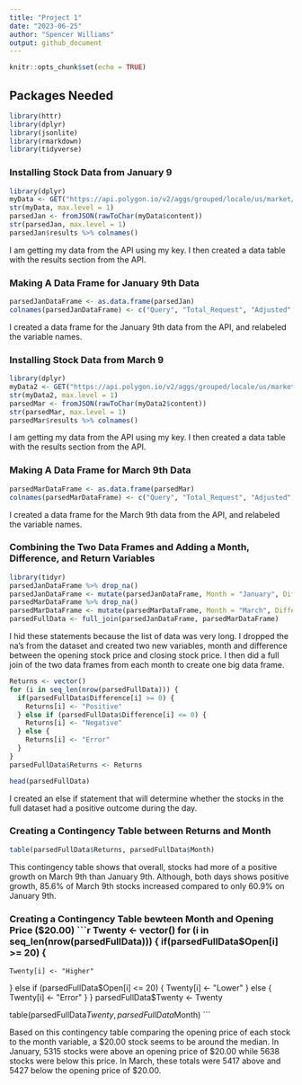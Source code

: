 ```yaml
---
title: "Project 1"
date: "2023-06-25"
author: "Spencer Williams"
output: github_document
---
```


```r
knitr::opts_chunk$set(echo = TRUE)
```

## Packages Needed
```r
library(httr)
library(dplyr)
library(jsonlite)
library(rmarkdown)
library(tidyverse)
```

### Installing Stock Data from January 9
```r
library(dplyr)
myData <- GET("https://api.polygon.io/v2/aggs/grouped/locale/us/market/stocks/2023-01-09?adjusted=true&apiKey=BnFt9sqaLWehzloLkpMtEeOG4WjAqkUc")
str(myData, max.level = 1)
parsedJan <- fromJSON(rawToChar(myData$content))
str(parsedJan, max.level = 1)
parsedJan$results %>% colnames()
```

I am getting my data from the API using my key. I then created a data table with the results section from the API.

### Making A Data Frame for January 9th Data
```r
parsedJanDataFrame <- as.data.frame(parsedJan)
colnames(parsedJanDataFrame) <- c("Query", "Total_Request", "Adjusted", "Symbol", "Volume", "Volume_Weight", "Open", "Close", "High", "Low", "Timestamp", "Transactions", "Status", "Request_ID", "Count")
```

I created a data frame for the January 9th data from the API, and relabeled the variable names.

### Installing Stock Data from March 9
```r
library(dplyr)
myData2 <- GET("https://api.polygon.io/v2/aggs/grouped/locale/us/market/stocks/2023-03-09?adjusted=true&apiKey=BnFt9sqaLWehzloLkpMtEeOG4WjAqkUc")
str(myData2, max.level = 1)
parsedMar <- fromJSON(rawToChar(myData2$content))
str(parsedMar, max.level = 1)
parsedMar$results %>% colnames()
```

I am getting my data from the API using my key. I then created a data table with the results section from the API.

### Making A Data Frame for March 9th Data
```r
parsedMarDataFrame <- as.data.frame(parsedMar)
colnames(parsedMarDataFrame) <- c("Query", "Total_Request", "Adjusted", "Symbol", "Volume", "Volume_Weight", "Open", "Close", "High", "Low", "Timestamp", "Transactions", "Status", "Request_ID", "Count")
```

I created a data frame for the March 9th data from the API, and relabeled the variable names.

### Combining the Two Data Frames and Adding a Month, Difference, and Return Variables
```r
library(tidyr)
parsedJanDataFrame %>% drop_na()
parsedJanDataFrame <- mutate(parsedJanDataFrame, Month = "January", Difference = (Open - Close))
parsedMarDataFrame %>% drop_na()
parsedMarDataFrame <- mutate(parsedMarDataFrame, Month = "March", Difference = (Open - Close))
parsedFullData <- full_join(parsedJanDataFrame, parsedMarDataFrame)
```

I hid these statements because the list of data was very long. I dropped the na's from the dataset and created two new variables, month and difference between the opening stock price and closing stock price. I then did a full join of the two data frames from each month to create one big data frame.

```r
Returns <- vector()
for (i in seq_len(nrow(parsedFullData))) {
  if(parsedFullData$Difference[i] >= 0) {
    Returns[i] <- "Positive"
  } else if (parsedFullData$Difference[i] <= 0) {
    Returns[i] <- "Negative"
  } else {
    Returns[i] <- "Error"
  }
}
parsedFullData$Returns <- Returns

head(parsedFullData)
```

I created an else if statement that will determine whether the stocks in the full dataset had a positive outcome during the day.

### Creating a Contingency Table between Returns and Month
```r
table(parsedFullData$Returns, parsedFullData$Month)
```

This contingency table shows that overall, stocks had more of a positive growth on March 9th than January 9th. Although, both days shows positive growth, 85.6% of March 9th stocks increased compared to only 60.9% on January 9th.

### Creating a Contingency Table bewteen Month and Opening Price ($20.00)
```r
Twenty <- vector()
for (i in seq_len(nrow(parsedFullData))) {
  if(parsedFullData$Open[i] >= 20) {
    Twenty[i] <- "Higher"
  } else if (parsedFullData$Open[i] <= 20) {
    Twenty[i] <- "Lower"
  } else {
    Twenty[i] <- "Error"
  }
}
parsedFullData$Twenty <- Twenty

table(parsedFullData$Twenty, parsedFullData$Month)
```

Based on this contingency table comparing the opening price of each stock to the month variable, a $20.00 stock seems to be around the median. In January, 5315 stocks were above an opening price of $20.00 while 5638 stocks were below this price. In March, these totals were 5417 above and 5427 below the opening price of $20.00.